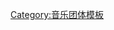 {{Navbox Musical artist
| name = 鼓擊樂團
| title = [[鼓擊樂團]]
| background = group_or_band
| above = '''[[朱利安‧卡薩布蘭卡]]({{lang|en|Julian Casablancas}}) • [[尼克‧費蘭西]]({{lang|en|Nikolai Fraiture}}) • [[小艾伯特‧哈蒙]]({{lang|en|Albert Hammond, Jr.}}) • [[法布瑞歐‧莫瑞提]]({{lang|en|Fabrizio Moretti}}) • [[尼克萊‧費瑞屈]]({{lang|en|Nick Valensi}})'''


| group1 = [[錄音室專輯]]
| list1  = ''[[Is This It]]'' (2001) • ''[[Room on Fire]]'' (2003) • ''[[First Impressions of Earth]]'' (2006) • ''[[Angles (album)|Angles]]'' (2011)

| group2 = [[迷你專輯]]
| list2  = ''[[The Modern Age]]'' (2001)

| group3 = [[单曲]]
| list3  = "[[难予解说]]" • "[[昨夜]]" • "[[Someday (The Strokes song)|Someday]]" • "[[12:51]]" • "[[Reptilia (song)|Reptilia]]" • "[[The End Has No End]]" • "[[Juicebox (song)|Juicebox]]" • "[[Heart in a Cage]]" • "[[You Only Live Once (song)|You Only Live Once]]" • "[[Under Cover of Darkness]]"

| group4 = 相关文献
| list4  = [[The Strokes discography|Discography]] • [[Garage rock#Revivals|Garage rock revival]] • ''[[Phrazes for the Young]] • [[Yours to Keep]] • [[¿Cómo Te Llama?]]'' • [[Nickel Eye]] • [[Little Joy]]
}}
<noinclude>
[[Category:音乐团体模板]]

</noinclude>